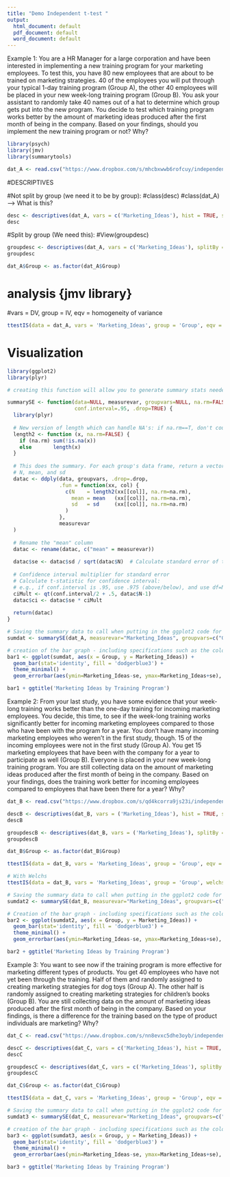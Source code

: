 ---
title: "Demo Independent t-test "
output:
  html_document: default
  pdf_document: default
  word_document: default
---

Example 1: You are a HR Manager for a large corporation and have been interested in implementing a new training program for your marketing employees. To test this, you have 80 new employees that are about to be trained on marketing strategies. 40 of the employees you will put through your typical 1-day training program (Group A), the other 40 employees will be placed in your new week-long training program (Group B). You ask your assistant to randomly take 40 names out of a hat to determine which group gets put into the new program. You decide to test which training program works better by the amount of marketing ideas produced after the first month of being in the company. Based on your findings, should you implement the new training program or not? Why? 

```{r}
library(psych)
library(jmv)
library(summarytools)
```


```{r}
dat_A <- read.csv("https://www.dropbox.com/s/mhcbxwwb6rofcuy/independent.A.csv?dl=1")
```

#DESCRIPTIVES

#Not split by group (we need it to be by group):
#class(desc)
#class(dat_A) ---> What is this?
```{r}
desc <- descriptives(dat_A, vars = c('Marketing_Ideas'), hist = TRUE, sd = TRUE, se = TRUE, skew = TRUE, kurt = TRUE)
desc
```

#Split by group (We need this):
#View(groupdesc)
```{r}
groupdesc <- descriptives(dat_A, vars = c('Marketing_Ideas'), splitBy = 'Group', hist = TRUE, sd = TRUE, se = TRUE, skew = TRUE, kurt = TRUE)
groupdesc

dat_A$Group <- as.factor(dat_A$Group)
```

# analysis {jmv library}
#vars = DV, group = IV, eqv = homogeneity of variance
```{r}
ttestIS(data = dat_A, vars = 'Marketing_Ideas', group = 'Group', eqv = TRUE, effectSize = TRUE, ci = TRUE, desc = TRUE)
```

# Visualization

```{r}
library(ggplot2)
library(plyr)
```

```{r}
# creating this function will allow you to generate summary stats needed for visualization - mean scores, standard error, etc. It's super useful - keep it handy, you'll see it a lot.

summarySE <- function(data=NULL, measurevar, groupvars=NULL, na.rm=FALSE,
                      conf.interval=.95, .drop=TRUE) {
  library(plyr)
  
  # New version of length which can handle NA's: if na.rm==T, don't count them
  length2 <- function (x, na.rm=FALSE) {
    if (na.rm) sum(!is.na(x))
    else       length(x)
  }
  
  # This does the summary. For each group's data frame, return a vector with
  # N, mean, and sd
  datac <- ddply(data, groupvars, .drop=.drop,
                 .fun = function(xx, col) {
                   c(N    = length2(xx[[col]], na.rm=na.rm),
                     mean = mean   (xx[[col]], na.rm=na.rm),
                     sd   = sd     (xx[[col]], na.rm=na.rm)
                   )
                 },
                 measurevar
  )
  
  # Rename the "mean" column    
  datac <- rename(datac, c("mean" = measurevar))
  
  datac$se <- datac$sd / sqrt(datac$N)  # Calculate standard error of the mean
  
  # Confidence interval multiplier for standard error
  # Calculate t-statistic for confidence interval: 
  # e.g., if conf.interval is .95, use .975 (above/below), and use df=N-1
  ciMult <- qt(conf.interval/2 + .5, datac$N-1)
  datac$ci <- datac$se * ciMult
  
  return(datac)
}
```

```{r}
# Saving the summary data to call when putting in the ggplot2 code for the graph (for geom_errorbar).
sumdat <- summarySE(dat_A, measurevar="Marketing_Ideas", groupvars=c("Group"))
```


```{r}
# creation of the bar graph - including specifications such as the color (#GoDodgers), title, addition of error bars, etc. 
bar1 <- ggplot(sumdat, aes(x = Group, y = Marketing_Ideas)) +
  geom_bar(stat='identity', fill = 'dodgerblue3') +
  theme_minimal() +
  geom_errorbar(aes(ymin=Marketing_Ideas-se, ymax=Marketing_Ideas+se), width = .1)

bar1 + ggtitle('Marketing Ideas by Training Program')

```

Example 2: From your last study, you have some evidence that your week-long training works better than the one-day training for incoming marketing employees. You decide, this time, to see if the week-long training works significantly better for incoming marketing employees compared to those who have been with the program for a year. You don't have many incoming marketing employees who weren't in the first  study, though. 15 of the incoming employees were not in the first study (Group A). You get 15 marketing employees that have been with the company for a year to participate as well (Group B). Everyone is placed in your new week-long training program. You are still collecting data on the amount of marketing ideas produced after the first month of being in the company. Based on your findings, does the training work better for incoming employees compared to employees that have been there for a year? Why? 

```{r}
dat_B <- read.csv("https://www.dropbox.com/s/qd4kcorra9js23i/independent.B.csv?dl=1")
```


```{r}
descB <- descriptives(dat_B, vars = ('Marketing_Ideas'), hist = TRUE, sd = TRUE, se = TRUE, skew = TRUE, kurt = TRUE)
descB
```


```{r}
groupdescB <- descriptives(dat_B, vars = ('Marketing_Ideas'), splitBy = 'Group', hist = TRUE, sd = TRUE, se = TRUE, skew = TRUE, kurt = TRUE)
groupdescB

dat_B$Group <- as.factor(dat_B$Group)
```


```{r}
ttestIS(data = dat_B, vars = 'Marketing_Ideas', group = 'Group', eqv = TRUE, effectSize = TRUE, ci = TRUE, desc = TRUE)

# With Welchs
ttestIS(data = dat_B, vars = 'Marketing_Ideas', group = 'Group', welchs = TRUE, effectSize = TRUE, ci = TRUE, desc = TRUE)
```

```{r}
# Saving the summary data to call when putting in the ggplot2 code for the graph (for geom_errorbar).
sumdat2 <- summarySE(dat_B, measurevar="Marketing_Ideas", groupvars=c("Group"))
```


```{r}
# Creation of the bar graph - including specifications such as the color (#GoDodgers), title, addition of error bars, etc. 
bar2 <- ggplot(sumdat2, aes(x = Group, y = Marketing_Ideas)) +
  geom_bar(stat='identity', fill = 'dodgerblue3') +
  theme_minimal() +
  geom_errorbar(aes(ymin=Marketing_Ideas-se, ymax=Marketing_Ideas+se), width = .1)

bar2 + ggtitle('Marketing Ideas by Training Program')
```

Example 3: You want to see now if the training program is more effective for marketing different types of products. You get 40 employees who have not yet been through the training. Half of them and randomly assigned to creating marketing strategies for dog toys (Group A). The other half is randomly assigned to creating marketing strategies for children's books (Group B). You are still collecting data on the amount of marketing ideas produced after the first month of being in the company. Based on your findings, is there a difference for the training based on the type of product individuals are marketing? Why? 

```{r}
dat_C <- read.csv("https://www.dropbox.com/s/nn8evxc5dhe3oyb/independent.C.csv?dl=1")
```

```{r}
descC <- descriptives(dat_C, vars = c('Marketing_Ideas'), hist = TRUE, sd = TRUE, se = TRUE, skew = TRUE, kurt = TRUE)
descC
```


```{r}
groupdescC <- descriptives(dat_C, vars = c('Marketing_Ideas'), splitBy = 'Group', hist = TRUE, sd = TRUE, se = TRUE, skew = TRUE, kurt = TRUE)
groupdescC

dat_C$Group <- as.factor(dat_C$Group)
```


```{r}
ttestIS(data = dat_C, vars = 'Marketing_Ideas', group = 'Group', eqv = TRUE, effectSize = TRUE, ci = TRUE, desc = TRUE)
```

```{r}
# Saving the summary data to call when putting in the ggplot2 code for the graph (for geom_errorbar).
sumdat3 <- summarySE(dat_C, measurevar="Marketing_Ideas", groupvars=c("Group"))
```


```{r}
# creation of the bar graph - including specifications such as the color (#GoDodgers), title, addition of error bars, etc. 
bar3 <- ggplot(sumdat3, aes(x = Group, y = Marketing_Ideas)) +
  geom_bar(stat='identity', fill = 'dodgerblue3') +
  theme_minimal() +
  geom_errorbar(aes(ymin=Marketing_Ideas-se, ymax=Marketing_Ideas+se), width = .1)

bar3 + ggtitle('Marketing Ideas by Training Program')

```


